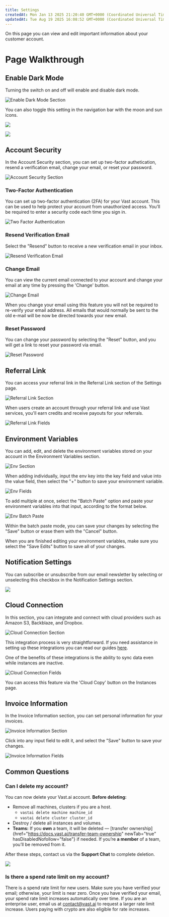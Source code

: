 ```yaml
---
title: Settings
createdAt: Mon Jan 13 2025 21:20:40 GMT+0000 (Coordinated Universal Time)
updatedAt: Tue Aug 19 2025 16:08:52 GMT+0000 (Coordinated Universal Time)
---
```


On this page you can view and edit important information about your customer account.

# Page Walkthrough

## Enable Dark Mode

Turning the switch on and off will enable and disable dark mode.

![Enable Dark Mode Section](https://vast.ai/uploads/enable-dark-mode-section.png "Enable Dark Mode Section")

You can also toggle this setting in the navigation bar with the moon and sun icons.

![](https://archbee-image-uploads.s3.amazonaws.com/9WtD9F5n1L2IYJxS0qXDd/7G5obMnOKrZg0XIfjWOi5_image.png)

![](https://archbee-image-uploads.s3.amazonaws.com/9WtD9F5n1L2IYJxS0qXDd/Dn3pPkv6bcUpZdsVIcOCx_image.png)

## Account Security

In the Account Security section, you can set up two-factor authetication, resend a verification email, change your email, or reset your password.

![Account Security Section](https://vast.ai/uploads/account-security-section.png "Account Security Section")

### Two-Factor Authentication

You can set up two-factor authentication (2FA) for your Vast account. This can be used to help protect your account from unauthorized access. You’ll be required to enter a security code each time you sign in.

![Two Factor Authentication](https://vast.ai/uploads/two-factor-authentication.png "Two Factor Authentication")

### Resend Verification Email

Select the "Resend" button to receive a new verification email in your inbox.

![Resend Verification Email](https://vast.ai/uploads/resend-verification-email.png "Resend Verification Email")

### Change Email

You can view the current email connected to your account and change your email at any time by pressing the 'Change' button.

![Change Email](https://vast.ai/uploads/change-email.png "Change Email")

When you change your email using this feature you will not be required to re-verify your email address. All emails that would normally be sent to the old e-mail will be now be directed towards your new email.

### Reset Password

You can change your password by selecting the "Reset" button, and you will get a link to reset your password via email.

![Reset Password](https://vast.ai/uploads/reset-password.png "Reset Password")

## Referral Link

You can access your referral link in the Referral Link section of the Settings page.

![Referral Link Section](https://vast.ai/uploads/referral-link-section.png "Referral Link Section")

When users create an account through your referral link and use Vast services, you'll earn credits and receive payouts for your referrals.

![Referral Link Fields](https://vast.ai/uploads/referral-link-fields.png "Referral Link Fields")

## Environment Variables

You can add, edit, and delete the environment variables stored on your account in the Environment Variables section.

![Env Section](https://vast.ai/uploads/env-section.png "Env Section")

When adding individually, input the env key into the key field and value into the value field, then select the "+" button to save your environment variable.

![Env Fields](https://vast.ai/uploads/env-fields.png "Env Fields")

To add multiple at once, select the "Batch Paste" option and paste your environment variables into that input, according to the format below.

![Env Batch Paste](https://vast.ai/uploads/env-batch-paste.png "Env Batch Paste")

Within the batch paste mode, you can save your changes by selecting the "Save" button or erase them with the "Cancel" button.

When you are finished editing your environment variables, make sure you select the "Save Edits" button to save all of your changes.

## Notification Settings

You can subscribe or unsubscribe from our email newsletter by selecting or unselecting this checkbox in the Notification Settings section.

![](https://archbee-image-uploads.s3.amazonaws.com/9WtD9F5n1L2IYJxS0qXDd/m2IGX97O_qi3N2481ITQp_image.png)

## Cloud Connection

In this section, you can integrate and connect with cloud providers such as Amazon S3, Backblaze, and Dropbox.

![Cloud Connection Section](https://vast.ai/uploads/cloud-connection-section.png "Cloud Connection Section")

This integration process is very straightforward. If you need assistance in setting up these integrations you can read our guides [here](https://docs.vast.ai/instances/cloud-sync).

One of the benefits of these integrations is the ability to sync data even while instances are inactive.

![Cloud Connection Fields](https://vast.ai/uploads/cloud-connection-fields.png "Cloud Connection Fields")

You can access this feature via the 'Cloud Copy' button on the Instances page.

## Invoice Information

In the Invoice Information section, you can set personal information for your invoices.

![Invoice Information Section](https://vast.ai/uploads/invoice-information-section.png "Invoice Information Section")

Click into any input field to edit it, and select the "Save" button to save your changes.

![Invoice Information Fields](https://vast.ai/uploads/invoice-information-fields.png "Invoice Information Fields")

## Common Questions

### Can I delete my account?

You can now delete your Vast.ai account. **Before deleting:**

- Remove all machines, clusters if you are a host.
  - `vastai delete machine machine_id`
  - `vastai delete cluster cluster_id`
- Destroy / delete all instances and volumes.
- **Teams:** If you **own** a team, it will be deleted — [transfer ownership]{href="https://docs.vast.ai/transfer-team-ownership" newTab="true" hasDisabledNofollow="false"} if needed. If you’re **a member** of a team, you’ll be removed from it.

After these steps, contact us via the **Support Chat** to complete deletion.

![](https://archbee-image-uploads.s3.amazonaws.com/9WtD9F5n1L2IYJxS0qXDd/pZm_FuGwLDiuRtPjMNxMR_image.png)

### Is there a spend rate limit on my account?

There is a spend rate limit for new users. Make sure you have verified your email; otherwise, your limit is near zero.  Once you have verified your email, your spend rate limit increases automatically over time.
If you are an enterprise user, email us at [contact@vast.ai](mailto\:contact@vast.ai) to request a larger rate limit increase.  Users paying with crypto are also eligible for rate increases.
